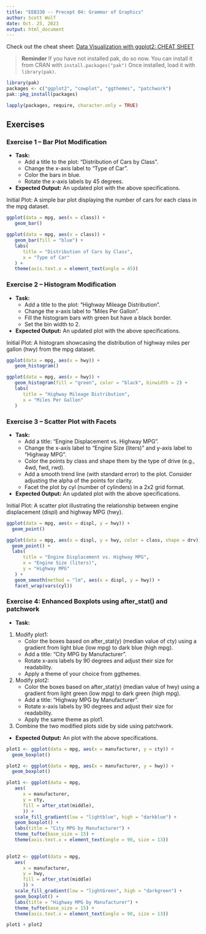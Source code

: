 ```yaml
---
title: "EEB330 -- Precept 04: Grammar of Graphics"
author: Scott Wolf
date: Oct. 25, 2023
output: html_document
---
```


Check out the cheat sheet: [Data Visualization with ggplot2: CHEAT SHEET](https://www.maths.usyd.edu.au/u/UG/SM/STAT3022/r/current/Misc/data-visualization-2.1.pdf)

> **Reminder** If you have not installed pak, do so now.  You can install it from CRAN with `install.packages("pak")` Once installed, load it with `library(pak)`.

```r
library(pak)
packages <- c("ggplot2", "cowplot", "ggthemes", "patchwork")
pak::pkg_install(packages)

lapply(packages, require, character.only = TRUE)
```

## Exercises


### Exercise 1 -- Bar Plot Modification

- **Task:**
   * Add a title to the plot: "Distribution of Cars by Class".
   * Change the x-axis label to "Type of Car".
   * Color the bars in blue.
   * Rotate the x-axis labels by 45 degrees.
- **Expected Output:** An updated plot with the above specifications.

Initial Plot: A simple bar plot displaying the number of cars for each class in the mpg dataset.
```r
ggplot(data = mpg, aes(x = class)) + 
   geom_bar()
```

```r
ggplot(data = mpg, aes(x = class)) + 
   geom_bar(fill = "blue") + 
   labs(
      title = "Distribution of Cars by Class", 
      x = "Type of Car"
   ) + 
   theme(axis.text.x = element_text(angle = 45))
```


### Exercise 2 -- Histogram Modification

- **Task:** 
  * Add a title to the plot: "Highway Mileage Distribution".
  * Change the x-axis label to "Miles Per Gallon".
  * Fill the histogram bars with green but have a black border.
  * Set the bin width to 2.
- **Expected Output:** An updated plot with the above specifications.

Initial Plot: A histogram showcasing the distribution of highway miles per gallon (hwy) from the mpg dataset.
```r
ggplot(data = mpg, aes(x = hwy)) +
   geom_histogram()
```

```r
ggplot(data = mpg, aes(x = hwy)) +
   geom_histogram(fill = "green", color = "black", binwidth = 2) +
   labs(
      title = "Highway Mileage Distribution",
      x = "Miles Per Gallon"
   )
```


### Exercise 3 -- Scatter Plot with Facets

- **Task:**
   * Add a title: "Engine Displacement vs. Highway MPG".
   * Change the x-axis label to "Engine Size (liters)" and y-axis label to "Highway MPG".
   * Color the points by class and shape them by the type of drive (e.g., 4wd, fwd, rwd).
   * Add a smooth trend line (with standard error) to the plot. Consider adjusting the alpha of the points for clarity.
   * Facet the plot by cyl (number of cylinders) in a 2x2 grid format.
- **Expected Output:** An updated plot with the above specifications.

Initial Plot: A scatter plot illustrating the relationship between engine displacement (displ) and highway MPG (hwy).
```r
ggplot(data = mpg, aes(x = displ, y = hwy)) +
  geom_point()
```

```r
ggplot(data = mpg, aes(x = displ, y = hwy, color = class, shape = drv)) +
  geom_point() +
  labs(
      title = "Engine Displacement vs. Highway MPG",
      x = "Engine Size (liters)",
      y = "Highway MPG"
   ) +
   geom_smooth(method = "lm", aes(x = displ, y = hwy)) + 
   facet_wrap(vars(cyl))

```


### Exercise 4: Enhanced Boxplots using after_stat() and patchwork

- **Task:** 
1. Modify plot1:
   * Color the boxes based on after_stat(y) (median value of cty) using a gradient from light blue (low mpg) to dark blue (high mpg).
   * Add a title: "City MPG by Manufacturer".
   * Rotate x-axis labels by 90 degrees and adjust their size for readability.
   * Apply a theme of your choice from ggthemes.
2. Modify plot2:
   * Color the boxes based on after_stat(y) (median value of hwy) using a gradient from light green (low mpg) to dark green (high mpg).
   * Add a title: "Highway MPG by Manufacturer".
   * Rotate x-axis labels by 90 degrees and adjust their size for readability.
   * Apply the same theme as plot1.
3. Combine the two modified plots side by side using patchwork.
- **Expected Output:** An plot with the above specifications.
```r
plot1 <- ggplot(data = mpg, aes(x = manufacturer, y = cty)) +
  geom_boxplot()

plot2 <- ggplot(data = mpg, aes(x = manufacturer, y = hwy)) +
  geom_boxplot()
```

```r
plot1 <- ggplot(data = mpg, 
   aes(
      x = manufacturer, 
      y = cty, 
      fill = after_stat(middle), 
      )) +
   scale_fill_gradient(low = "lightblue", high = "darkblue") +
   geom_boxplot() +
   labs(title = "City MPG by Manufacturer") +
   theme_tufte(base_size = 15) +
   theme(axis.text.x = element_text(angle = 90, size = 13))

   
plot2 <- ggplot(data = mpg, 
   aes(
      x = manufacturer, 
      y = hwy, 
      fill = after_stat(middle)
      )) + 
   scale_fill_gradient(low = "lightGreen", high = "darkgreen") +
   geom_boxplot() +
   labs(title = "Highway MPG by Manufacturer") +
   theme_tufte(base_size = 15) +
   theme(axis.text.x = element_text(angle = 90, size = 13))

plot1 + plot2
```
